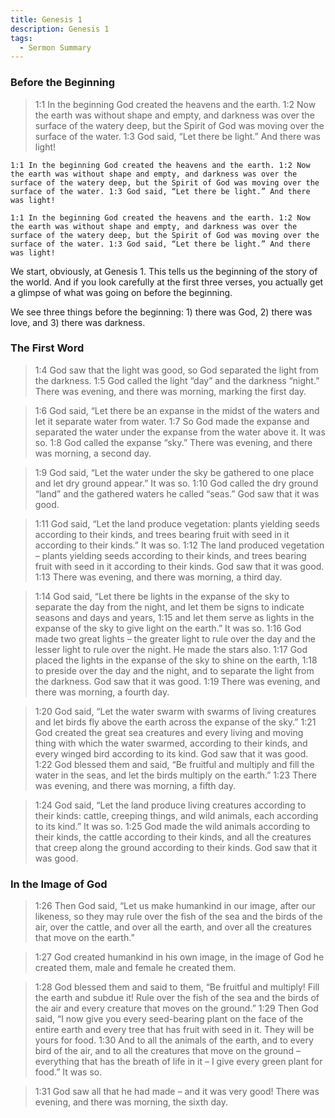 ```yaml
---
title: Genesis 1
description: Genesis 1
tags:
  - Sermon Summary
---
```


### Before the Beginning

> 1:1 In the beginning God created the heavens and the earth. 1:2 Now the earth was without shape and empty, and darkness was over the surface of the watery deep, but the Spirit of God was moving over the surface of the water. 1:3 God said, “Let there be light.” And there was light!

```
1:1 In the beginning God created the heavens and the earth. 1:2 Now the earth was without shape and empty, and darkness was over the surface of the watery deep, but the Spirit of God was moving over the surface of the water. 1:3 God said, “Let there be light.” And there was light!
```

`1:1 In the beginning God created the heavens and the earth. 1:2 Now the earth was without shape and empty, and darkness was over the surface of the watery deep, but the Spirit of God was moving over the surface of the water. 1:3 God said, “Let there be light.” And there was light!`

We start, obviously, at Genesis 1. This tells us the beginning of the story of the world. And if you look carefully at the first three verses, you actually get a glimpse of what was going on before the beginning. 

We see three things before the beginning: 1) there was God, 2) there was love, and 3) there was darkness.

<Tabs>
  <TabItem label="Genesis 1:1" value="genesis_11" children="In the beginning" />

  <TabItem label="Keller" value="keller" children="This is what Tim Keller says about this." />
</Tabs>

### The First Word

> 1:4 God saw that the light was good, so God separated the light from the darkness. 1:5 God called the light “day” and the darkness “night.” There was evening, and there was morning, marking the first day.

> 1:6 God said, “Let there be an expanse in the midst of the waters and let it separate water from water. 1:7 So God made the expanse and separated the water under the expanse from the water above it. It was so. 1:8 God called the expanse “sky.” There was evening, and there was morning, a second day.

> 1:9 God said, “Let the water under the sky be gathered to one place and let dry ground appear.” It was so. 1:10
> God called the dry ground “land” and the gathered waters he called “seas.” God saw that it was good.

> 1:11 God said, “Let the land produce vegetation: plants yielding seeds according to their kinds, and trees bearing fruit with seed in it according to their kinds.” It was so. 1:12 The land produced vegetation – plants yielding seeds according to their kinds, and trees bearing fruit with seed in it according to their kinds. God saw that it was good. 1:13 There was evening, and there was morning, a third day.

> 1:14 God said, “Let there be lights in the expanse of the sky to separate the day from the night, and let them be signs to indicate seasons and days and years, 1:15 and let them serve as lights in the expanse of the sky to give light on the earth.” It was so. 1:16 God made two great lights – the greater light to rule over the day and the lesser light to rule over the night. He made the stars also. 1:17 God placed the lights in the expanse of the sky to shine on the earth, 1:18 to preside over the day and the night, and to separate the light from the darkness. God saw that it was good. 1:19 There was evening, and there was morning, a fourth day.

> 1:20 God said, “Let the water swarm with swarms of living creatures and let birds fly above the earth across the expanse of the sky.” 1:21 God created the great sea creatures and every living and moving thing with which the water swarmed, according to their kinds, and every winged bird according to its kind. God saw that it was good. 1:22 God blessed them and said, “Be fruitful and multiply and fill the water in the seas, and let the birds multiply on the earth.” 1:23 There was evening, and there was morning, a fifth day.

> 1:24 God said, “Let the land produce living creatures according to their kinds: cattle, creeping things, and wild animals, each according to its kind.” It was so. 1:25 God made the wild animals according to their kinds, the cattle according to their kinds, and all the creatures that creep along the ground according to their kinds. God saw that it was good.

### In the Image of God

> 1:26 Then God said, “Let us make humankind in our image, after our likeness, so they may rule over the fish of the sea and the birds of the air, over the cattle, and over all the earth, and over all the creatures that move on the earth.”

> 1:27 God created humankind in his own image, in the image of God he created them, male and female he created them.

> 1:28 God blessed them and said to them, “Be fruitful and multiply! Fill the earth and subdue it! Rule over the fish of the sea and the birds of the air and every creature that moves on the ground.” 1:29 Then God said, “I now give you every seed-bearing plant on the face of the entire earth and every tree that has fruit with seed in it.
> They will be yours for food. 1:30 And to all the animals of the earth, and to every bird of the air, and to all the creatures that move on the ground – everything that has the breath of life in it – I give every green plant for food.” It was so.

> 1:31 God saw all that he had made – and it was very good! There was evening, and there was morning, the sixth day.
